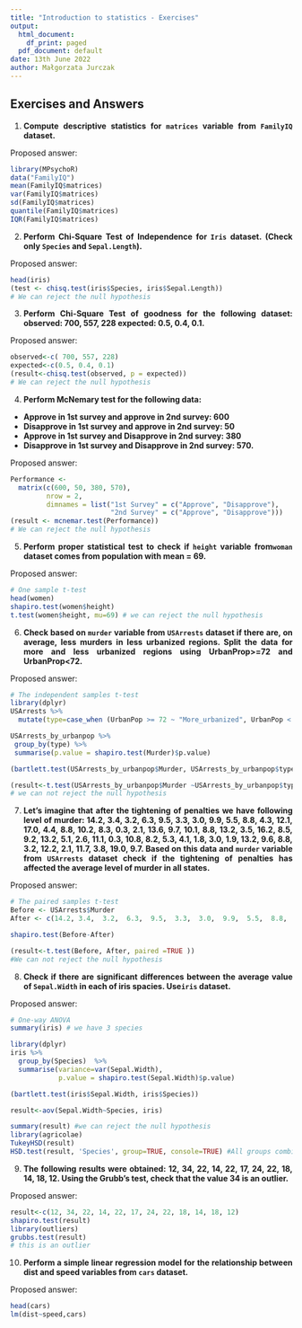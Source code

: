 ---
title: "Introduction to statistics - Exercises"
output:
  html_document:
    df_print: paged
  pdf_document: default
date: 13th June 2022
author: Małgorzata Jurczak
---

<style>
body {
text-align: justify}
</style>

## <a id="Exercises"></a> Exercises and Answers

1.  **Compute descriptive statistics for `matrices` variable from `FamilyIQ` dataset.**

Proposed answer:
```{r, eval = TRUE, warning = FALSE, message = FALSE}
library(MPsychoR)
data("FamilyIQ")
mean(FamilyIQ$matrices)
var(FamilyIQ$matrices)
sd(FamilyIQ$matrices)
quantile(FamilyIQ$matrices)
IQR(FamilyIQ$matrices)
```

2. **Perform Chi-Square Test of Independence for `Iris` dataset. (Check only `Species` and `Sepal.Length`).**

Proposed answer:
```{r, eval = TRUE, warning = FALSE, message = FALSE}
head(iris)
(test <- chisq.test(iris$Species, iris$Sepal.Length))
# We can reject the null hypothesis
```

3.  **Perform Chi-Square Test of goodness for the following dataset: observed: 700, 557, 228 expected: 0.5, 0.4, 0.1.**

Proposed answer:

```{r, eval = TRUE, warning = FALSE, message = FALSE}
observed<-c( 700, 557, 228)
expected<-c(0.5, 0.4, 0.1)
(result<-chisq.test(observed, p = expected)) 
# We can reject the null hypothesis
```

4.  **Perform McNemary test for the following data:**
-   **Approve in 1st survey and approve in 2nd survey: 600**
-   **Disapprove in 1st survey and approve in 2nd survey: 50**
-   **Approve in 1st survey and Disapprove in 2nd survey: 380**
-   **Disapprove in 1st survey and Disapprove in 2nd survey: 570.**

Proposed answer:

```{r, eval = TRUE, warning = FALSE, message = FALSE}
Performance <- 
  matrix(c(600, 50, 380, 570),
         nrow = 2,
         dimnames = list("1st Survey" = c("Approve", "Disapprove"),
                         "2nd Survey" = c("Approve", "Disapprove")))
(result <- mcnemar.test(Performance)) 
# We can reject the null hypothesis
```

5.  **Perform proper statistical test to check if `height` variable from` woman` dataset comes from population with mean = 69.**

Proposed answer:

```{r, eval = TRUE, warning = FALSE, message = FALSE}
# One sample t-test
head(women)
shapiro.test(women$height)
t.test(women$height, mu=69) # we can reject the null hypothesis
```

6. **Check based on `murder` variable from `USArrests` dataset if there are, on average, less murders in less urbanized regions. Split the data for more and less urbanized regions using UrbanProp>=72 and UrbanProp<72.**

Proposed answer:

```{r, eval = TRUE, warning = FALSE, message = FALSE}
# The independent samples t-test
library(dplyr)
USArrests %>%
  mutate(type=case_when (UrbanPop >= 72 ~ "More_urbanized", UrbanPop < 72 ~ "Less_urbanized")) ->USArrests_by_urbanpop

USArrests_by_urbanpop %>%
 group_by(type) %>%
 summarise(p.value = shapiro.test(Murder)$p.value)

(bartlett.test(USArrests_by_urbanpop$Murder, USArrests_by_urbanpop$type))

(result<-t.test(USArrests_by_urbanpop$Murder ~USArrests_by_urbanpop$type, alternative = "less", var.equal = TRUE))
# we can not reject the null hypothesis
```

7. **Let's imagine that after the tightening of penalties we have following level of murder: 14.2, 3.4, 3.2, 6.3, 9.5, 3.3, 3.0, 9.9, 5.5, 8.8, 4.3, 12.1, 17.0, 4.4, 8.8, 10.2, 8.3, 0.3, 2.1, 13.6, 9.7, 10.1, 8.8, 13.2, 3.5, 16.2, 8.5, 9.2, 13.2, 5.1, 2.6, 11.1, 0.3, 10.8, 8.2, 5.3, 4.1, 1.8, 3.0, 1.9, 13.2, 9.6, 8.8, 3.2, 12.2, 2.1, 11.7, 3.8, 19.0, 9.7. Based on  this data and `murder` variable from `USArrests` dataset  check if the tightening of penalties has affected the average level of murder in all states.**

Proposed answer:

```{r, eval = TRUE, warning = FALSE, message = FALSE}
# The paired samples t-test
Before <- USArrests$Murder
After <- c(14.2, 3.4,  3.2,  6.3,  9.5,  3.3,  3.0,  9.9,  5.5,  8.8,  4.3, 12.1, 17.0,  4.4,  8.8, 10.2,  8.3,  0.3,  2.1, 13.6, 9.7, 10.1,  8.8, 13.2,  3.5,  16.2, 8.5,  9.2, 13.2,  5.1,  2.6, 11.1,  0.3, 10.8, 8.2,  5.3,  4.1,  1.8,  3.0,  1.9, 13.2,  9.6,  8.8,  3.2, 12.2,  2.1, 11.7,  3.8, 19.0,  9.7)

shapiro.test(Before-After)

(result<-t.test(Before, After, paired =TRUE )) 
#We can not reject the null hypothesis
```

8. **Check if there are significant differences between the average value of `Sepal.Width` in each of iris spacies. Use`iris` dataset.**

Proposed answer:

```{r, eval = TRUE, warning = FALSE, message = FALSE}
# One-way ANOVA
summary(iris) # we have 3 species

library(dplyr)
iris %>% 
  group_by(Species)  %>% 
  summarise(variance=var(Sepal.Width),
            p.value = shapiro.test(Sepal.Width)$p.value)

(bartlett.test(iris$Sepal.Width, iris$Species))

result<-aov(Sepal.Width~Species, iris)

summary(result) #we can reject the null hypothesis
library(agricolae)
TukeyHSD(result) 
HSD.test(result, 'Species', group=TRUE, console=TRUE) #All groups combinations differ
```

9.  **The following results were obtained: 12, 34, 22, 14, 22, 17, 24, 22, 18, 14, 18, 12. Using the Grubb's test, check that the value 34 is an outlier.**

Proposed answer:

```{r, eval = TRUE, warning = FALSE, message = FALSE}
result<-c(12, 34, 22, 14, 22, 17, 24, 22, 18, 14, 18, 12)
shapiro.test(result)
library(outliers)
grubbs.test(result) 
# this is an outlier
```

10. **Perform a simple linear regression model for the relationship between dist and speed variables from `cars` dataset.**

Proposed answer:

```{r, eval = TRUE, warning = FALSE, message = FALSE}
head(cars)
lm(dist~speed,cars)
```
